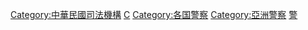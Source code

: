 {{Catmore}}

[[Category:中華民國司法機構|Category:中華民國司法機構]]
[[Category:中華民國內政部|C]]
[[Category:各国警察|Category:各国警察]]
[[Category:亞洲警察|Category:亞洲警察]]
[[Category:臺灣執法機構|警]]